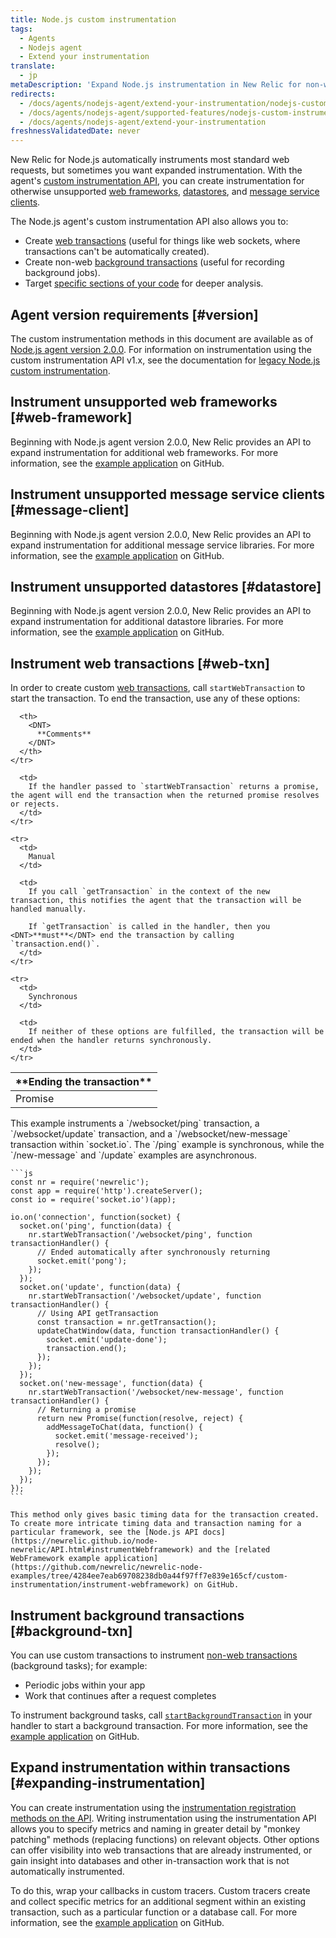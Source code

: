 ```yaml
---
title: Node.js custom instrumentation
tags:
  - Agents
  - Nodejs agent
  - Extend your instrumentation
translate:
  - jp
metaDescription: 'Expand Node.js instrumentation in New Relic for non-web transactions (frameworks, databases, segments, etc.). Use custom tracers to track async work.'
redirects:
  - /docs/agents/nodejs-agent/extend-your-instrumentation/nodejs-custom-instrumentation
  - /docs/agents/nodejs-agent/supported-features/nodejs-custom-instrumentation
  - /docs/agents/nodejs-agent/extend-your-instrumentation
freshnessValidatedDate: never
---
```


New Relic for Node.js automatically instruments most standard web requests, but sometimes you want expanded instrumentation. With the agent's [custom instrumentation API](https://newrelic.github.io/node-newrelic/API.html), you can create instrumentation for otherwise unsupported [web frameworks](#web-framework), [datastores](#datastore), and [message service clients](#message-client).

The Node.js agent's custom instrumentation API also allows you to:

* Create [web transactions](#web-txn) (useful for things like web sockets, where transactions can't be automatically created).
* Create non-web [background transactions](#background-txn) (useful for recording background jobs).
* Target [specific sections of your code](#expanding-instrumentation) for deeper analysis.

## Agent version requirements [#version]

The custom instrumentation methods in this document are available as of [Node.js agent version 2.0.0](/docs/release-notes/agent-release-notes/nodejs-release-notes). For information on instrumentation using the custom instrumentation API v1.x, see the documentation for [legacy Node.js custom instrumentation](/docs/agents/nodejs-agent/supported-features/nodejs-v1x-custom-instrumentation-legacy).

## Instrument unsupported web frameworks [#web-framework]

Beginning with Node.js agent version 2.0.0, New Relic provides an API to expand instrumentation for additional web frameworks. For more information, see the [example application](https://github.com/newrelic/newrelic-node-examples/tree/4284ee7eab69708238db0a44f97ff7e839e165cf/custom-instrumentation/instrument-webframework) on GitHub.

## Instrument unsupported message service clients [#message-client]

Beginning with Node.js agent version 2.0.0, New Relic provides an API to expand instrumentation for additional message service libraries. For more information, see the [example application](https://github.com/newrelic/newrelic-node-examples/tree/4284ee7eab69708238db0a44f97ff7e839e165cf/custom-instrumentation/instrument-messages) on GitHub.

## Instrument unsupported datastores [#datastore]

Beginning with Node.js agent version 2.0.0, New Relic provides an API to expand instrumentation for additional datastore libraries. For more information, see the [example application](https://github.com/newrelic/newrelic-node-examples/tree/4284ee7eab69708238db0a44f97ff7e839e165cf/custom-instrumentation/instrument-datastore) on GitHub.

## Instrument web transactions [#web-txn]

In order to create custom [web transactions](/docs/apm/transactions/intro-transactions/transactions-new-relic-apm), call `startWebTransaction` to start the transaction. To end the transaction, use any of these options:

<table>
  <thead>
    <tr>
      <th style={{ width: "200px" }}>
        <DNT>
          **Ending the transaction**
        </DNT>
      </th>

      <th>
        <DNT>
          **Comments**
        </DNT>
      </th>
    </tr>
  </thead>

  <tbody>
    <tr>
      <td>
        Promise
      </td>

      <td>
        If the handler passed to `startWebTransaction` returns a promise, the agent will end the transaction when the returned promise resolves or rejects.
      </td>
    </tr>

    <tr>
      <td>
        Manual
      </td>

      <td>
        If you call `getTransaction` in the context of the new transaction, this notifies the agent that the transaction will be handled manually.

        If `getTransaction` is called in the handler, then you <DNT>**must**</DNT> end the transaction by calling `transaction.end()`.
      </td>
    </tr>

    <tr>
      <td>
        Synchronous
      </td>

      <td>
        If neither of these options are fulfilled, the transaction will be ended when the handler returns synchronously.
      </td>
    </tr>
  </tbody>
</table>

<CollapserGroup>
  <Collapser
    id="example-webtx-socket-io"
    title="Custom web transaction example: Instrument three transactions in socket.io"
  >
    This example instruments a `/websocket/ping` transaction, a `/websocket/update` transaction, and a `/websocket/new-message` transaction within `socket.io`. The `/ping` example is synchronous, while the `/new-message` and `/update` examples are asynchronous.

    ```js
    const nr = require('newrelic');
    const app = require('http').createServer();
    const io = require('socket.io')(app);

    io.on('connection', function(socket) {
      socket.on('ping', function(data) {
        nr.startWebTransaction('/websocket/ping', function transactionHandler() {
          // Ended automatically after synchronously returning
          socket.emit('pong');
        });
      });
      socket.on('update', function(data) {
        nr.startWebTransaction('/websocket/update', function transactionHandler() {
          // Using API getTransaction
          const transaction = nr.getTransaction();
          updateChatWindow(data, function transactionHandler() {
            socket.emit('update-done');
            transaction.end();
          });
        });
      });
      socket.on('new-message', function(data) {
        nr.startWebTransaction('/websocket/new-message', function transactionHandler() {
          // Returning a promise
          return new Promise(function(resolve, reject) {
            addMessageToChat(data, function() {
              socket.emit('message-received');
              resolve();
            });
          });
        });
      });
    });
    ```

    This method only gives basic timing data for the transaction created. To create more intricate timing data and transaction naming for a particular framework, see the [Node.js API docs](https://newrelic.github.io/node-newrelic/API.html#instrumentWebframework) and the [related WebFramework example application](https://github.com/newrelic/newrelic-node-examples/tree/4284ee7eab69708238db0a44f97ff7e839e165cf/custom-instrumentation/instrument-webframework) on GitHub.
  </Collapser>
</CollapserGroup>

## Instrument background transactions [#background-txn]

You can use custom transactions to instrument [non-web transactions](/docs/apm/transactions/intro-transactions/monitor-background-processes-other-non-web-transactions) (background tasks); for example:

* Periodic jobs within your app
* Work that continues after a request completes

To instrument background tasks, call [`startBackgroundTransaction`](https://newrelic.github.io/node-newrelic/API.html#startBackgroundTransaction) in your handler to start a background transaction.  For more information, see the [example application](https://github.com/newrelic/newrelic-node-examples/tree/4284ee7eab69708238db0a44f97ff7e839e165cf/custom-instrumentation/background-transactions) on GitHub.

## Expand instrumentation within transactions [#expanding-instrumentation]

You can create instrumentation using the [instrumentation registration methods on the API](https://newrelic.github.io/node-newrelic/API.html#instrument). Writing instrumentation using the instrumentation API allows you to specify metrics and naming in greater detail by "monkey patching" methods (replacing functions) on relevant objects. Other options can offer visibility into web transactions that are already instrumented, or gain insight into databases and other in-transaction work that is not automatically instrumented.

To do this, wrap your callbacks in custom tracers. Custom tracers create and collect specific metrics for an additional segment within an existing transaction, such as a particular function or a database call. For more information, see the [example application](https://github.com/newrelic/newrelic-node-examples/tree/4284ee7eab69708238db0a44f97ff7e839e165cf/custom-instrumentation/segments) on GitHub.

